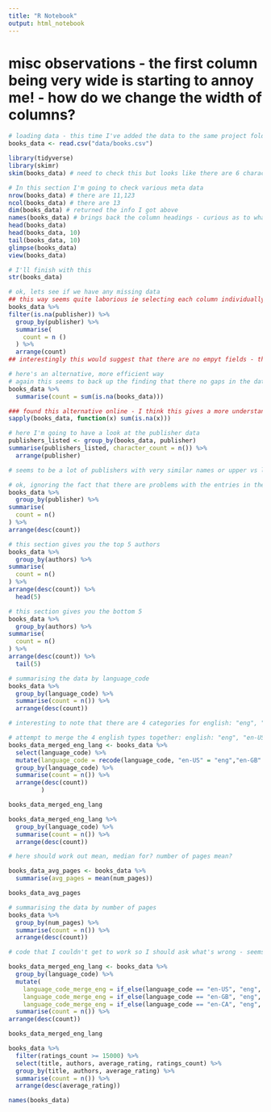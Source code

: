 ```yaml
---
title: "R Notebook"
output: html_notebook
---
```


# misc observations - the first column being very wide is starting to annoy me! - how do we change the width of columns?

```r
# loading data - this time I've added the data to the same project folder but I did also try doing by direction to the file location
books_data <- read.csv("data/books.csv")

library(tidyverse)
library(skimr)
skim(books_data) # need to check this but looks like there are 6 character columns and 7 numeric.  Says no Group variables, not sure what this means.
```

```r
# In this section I'm going to check various meta data
nrow(books_data) # there are 11,123
ncol(books_data) # there are 13
dim(books_data) # returned the info I got above
names(books_data) # brings back the column headings - curious as to what the difference between "rowid" and "bookID" plus "isbn" and "isbn13"?  And what is "language_code" or "text_reviews_count"?  Do we need "rowID"? (remember how important it was in previous work).
head(books_data)
head(books_data, 10)
tail(books_data, 10)
glimpse(books_data)
view(books_data)

# I'll finish with this
str(books_data)
```

```r
# ok, lets see if we have any missing data
## this way seems quite laborious ie selecting each column individually to find if there's any missing data in that column
books_data %>% 
filter(is.na(publisher)) %>% 
  group_by(publisher) %>% 
  summarise(
    count = n ()
  ) %>% 
  arrange(count)
## interestingly this would suggest that there are no empyt fields - though I should have this checked that it actually works

```
```r
# here's an alternative, more efficient way
# again this seems to back up the finding that there no gaps in the data
books_data %>%
  summarise(count = sum(is.na(books_data)))
```

```r
### found this alternative online - I think this gives a more understandible view
sapply(books_data, function(x) sum(is.na(x)))

```

```r
# here I'm going to have a look at the publisher data
publishers_listed <- group_by(books_data, publisher)
summarise(publishers_listed, character_count = n()) %>% 
  arrange(publisher) 

# seems to be a lot of publishers with very similar names or upper vs lower case - are they typos etc? eg Abacus, Abacus Books and Abacus Books (London)
```

```r
# ok, ignoring the fact that there are problems with the entries in the publisher column, here is the weighting of publishers
books_data %>% 
  group_by(publisher) %>% 
summarise(
  count = n()
) %>% 
arrange(desc(count))
```

```r
# this section gives you the top 5 authors
books_data %>% 
  group_by(authors) %>% 
summarise(
  count = n()
) %>% 
arrange(desc(count)) %>% 
  head(5)
```

```r
# this section gives you the bottom 5
books_data %>% 
  group_by(authors) %>% 
summarise(
  count = n()
) %>% 
arrange(desc(count)) %>%
  tail(5)
```

```r
# summarising the data by language_code
books_data %>% 
  group_by(language_code) %>% 
  summarise(count = n()) %>% 
  arrange(desc(count))

# interesting to note that there are 4 categories for english: "eng", "en-US", "en-GB" and "en-CA"
```

```r
# attempt to merge the 4 english types together: english: "eng", "en-US", "en-GB" and "en-CA"
books_data_merged_eng_lang <- books_data %>%
  select(language_code) %>% 
  mutate(language_code = recode(language_code, "en-US" = "eng","en-GB" = "eng", "en-CA" = "eng"),
  group_by(language_code) %>% 
  summarise(count = n()) %>% 
  arrange(desc(count))       
         )

books_data_merged_eng_lang

books_data_merged_eng_lang %>% 
  group_by(language_code) %>% 
  summarise(count = n()) %>% 
  arrange(desc(count))
```

```r
# here should work out mean, median for? number of pages mean?

books_data_avg_pages <- books_data %>% 
  summarise(avg_pages = mean(num_pages))

books_data_avg_pages
```

```r
# summarising the data by number of pages
books_data %>% 
  group_by(num_pages) %>% 
  summarise(count = n()) %>% 
  arrange(desc(count))

```



```r
# code that I couldn't get to work so I should ask what's wrong - seems to be that mutate will only work on 1 (or 2) requests at any one time?)

books_data_merged_eng_lang <- books_data %>%
  group_by(language_code) %>% 
  mutate(
    language_code_merge_eng = if_else(language_code == "en-US", "eng", language_code),
    language_code_merge_eng = if_else(language_code == "en-GB", "eng", language_code), 
    language_code_merge_eng = if_else(language_code == "en-CA", "eng", language_code), .after = language_code) %>% 
  summarise(count = n()) %>% 
arrange(desc(count))

books_data_merged_eng_lang
```

```r
books_data %>% 
  filter(ratings_count >= 15000) %>% 
  select(title, authors, average_rating, ratings_count) %>% 
  group_by(title, authors, average_rating) %>% 
  summarise(count = n()) %>% 
  arrange(desc(average_rating))
```

```r
names(books_data)
```

